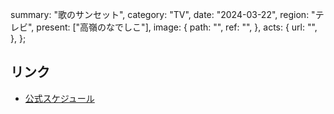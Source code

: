   summary: "歌のサンセット",
  category: "TV",
  date: "2024-03-22",
  region: "テレビ",
  present: ["高嶺のなでしこ"],
  image: {
    path: "",
    ref: "",
  },
  acts: {
    url: "",
  },
};

## リンク

- [公式スケジュール](https://takanenonadeshiko.jp/?p=1926)
